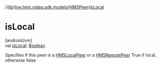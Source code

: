 //[lib](/api-reference/android/v2/home/content)/[live.hms.video.sdk.models](../index)/[HMSPeer](index)/[isLocal](is-local)

# isLocal

[androidJvm]\
val [isLocal](is-local): [Boolean](https://kotlinlang.org/api/latest/jvm/stdlib/kotlin/-boolean/index.html)

Specifies if this peer is a [HMSLocalPeer](../-h-m-s-local-peer/index) or a [HMSRemotePeer](../-h-m-s-remote-peer/index) True if local, otherwise false
